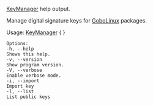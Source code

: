 [[KeyManager]] help output.

Manage digital signature keys for [[GoboLinux]] packages.

Usage: [[KeyManager]] { <key_file> }
<pre>
Options:
-h, --help
Shows this help.
-v, --version
Show program version.
-V, --verbose
Enable verbose mode.
-i, --import
Import key
-l, --list
List public keys

</pre>

{{Reference}}